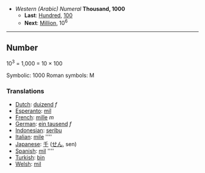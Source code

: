 *''Western (Arabic) Numeral'' '''Thousand, 1000'''
**'''Last''': [[Hundred]], [[100]]
**'''Next''': [[Million]], 10<sup>6</sup>

----

==Number==

10<sup>3</sup> = 1,000 = 10 &times; 100

Symbolic: 1000
Roman symbols: M 

===Translations===

*[[Dutch]]: [[duizend]] ''f''
*[[Esperanto]]: [[mil]]
*[[French]]: [[mille]] ''m''
*[[German]]: [[ein tausend]] ''f''
*[[Indonesian]]: [[seribu]]
*[[Italian]]: [[mile]] ''''
*[[Japanese]]: [[千]] ([[せん]], sen)
*[[Spanish]]: [[mil]] ''''
*[[Turkish]]: [[bin]]
*[[Welsh]]: [[mil]]